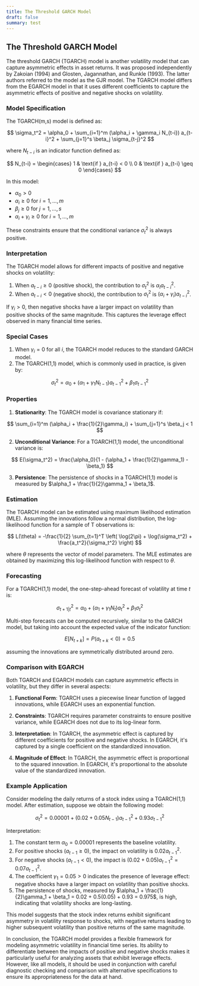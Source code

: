 ```yaml
---
title: The Threshold GARCH Model
draft: false
summary: test
---
```



<TOCInline toc={props.toc} asDisclosure />

## The Threshold GARCH Model

The threshold GARCH (TGARCH) model is another volatility model that can capture asymmetric effects in asset returns. It was proposed independently by Zakoian (1994) and Glosten, Jagannathan, and Runkle (1993). The latter authors referred to the model as the GJR model. The TGARCH model differs from the EGARCH model in that it uses different coefficients to capture the asymmetric effects of positive and negative shocks on volatility.

### Model Specification

The TGARCH(m,s) model is defined as:

$$
\sigma_t^2 = \alpha_0 + \sum_{i=1}^m (\alpha_i + \gamma_i N_{t-i}) a_{t-i}^2 + \sum_{j=1}^s \beta_j \sigma_{t-j}^2
$$

where $N_{t-i}$ is an indicator function defined as:

$$
N_{t-i} = \begin{cases}
1 & \text{if } a_{t-i} < 0 \\
0 & \text{if } a_{t-i} \geq 0
\end{cases}
$$

In this model:

- $\alpha_0 > 0$
- $\alpha_i \geq 0$ for $i = 1, ..., m$
- $\beta_j \geq 0$ for $j = 1, ..., s$
- $\alpha_i + \gamma_i \geq 0$ for $i = 1, ..., m$

These constraints ensure that the conditional variance $\sigma_t^2$ is always positive.

### Interpretation

The TGARCH model allows for different impacts of positive and negative shocks on volatility:

1. When $a_{t-i} \geq 0$ (positive shock), the contribution to $\sigma_t^2$ is $\alpha_i a_{t-i}^2$.
2. When $a_{t-i} < 0$ (negative shock), the contribution to $\sigma_t^2$ is $(\alpha_i + \gamma_i) a_{t-i}^2$.

If $\gamma_i > 0$, then negative shocks have a larger impact on volatility than positive shocks of the same magnitude. This captures the leverage effect observed in many financial time series.

### Special Cases

1. When $\gamma_i = 0$ for all $i$, the TGARCH model reduces to the standard GARCH model.
2. The TGARCH(1,1) model, which is commonly used in practice, is given by:

$$
\sigma_t^2 = \alpha_0 + (\alpha_1 + \gamma_1 N_{t-1}) a_{t-1}^2 + \beta_1 \sigma_{t-1}^2
$$

### Properties

1. **Stationarity**: The TGARCH model is covariance stationary if:

$$
\sum_{i=1}^m (\alpha_i + \frac{1}{2}\gamma_i) + \sum_{j=1}^s \beta_j < 1
$$

2. **Unconditional Variance**: For a TGARCH(1,1) model, the unconditional variance is:

$$
E(\sigma_t^2) = \frac{\alpha_0}{1 - (\alpha_1 + \frac{1}{2}\gamma_1) - \beta_1}
$$

3. **Persistence**: The persistence of shocks in a TGARCH(1,1) model is measured by $\alpha_1 + \frac{1}{2}\gamma_1 + \beta_1$.

### Estimation

The TGARCH model can be estimated using maximum likelihood estimation (MLE). Assuming the innovations follow a normal distribution, the log-likelihood function for a sample of T observations is:

$$
L(\theta) = -\frac{1}{2} \sum_{t=1}^T \left( \log(2\pi) + \log(\sigma_t^2) + \frac{a_t^2}{\sigma_t^2} \right)
$$

where $\theta$ represents the vector of model parameters. The MLE estimates are obtained by maximizing this log-likelihood function with respect to $\theta$.

### Forecasting

For a TGARCH(1,1) model, the one-step-ahead forecast of volatility at time $t$ is:

$$
\sigma_{t+1|t}^2 = \alpha_0 + (\alpha_1 + \gamma_1 N_t) a_t^2 + \beta_1 \sigma_t^2
$$

Multi-step forecasts can be computed recursively, similar to the GARCH model, but taking into account the expected value of the indicator function:

$$
E[N_{t+k}] = P(a_{t+k} < 0) = 0.5
$$

assuming the innovations are symmetrically distributed around zero.

### Comparison with EGARCH

Both TGARCH and EGARCH models can capture asymmetric effects in volatility, but they differ in several aspects:

1. **Functional Form**: TGARCH uses a piecewise linear function of lagged innovations, while EGARCH uses an exponential function.

2. **Constraints**: TGARCH requires parameter constraints to ensure positive variance, while EGARCH does not due to its log-linear form.

3. **Interpretation**: In TGARCH, the asymmetric effect is captured by different coefficients for positive and negative shocks. In EGARCH, it's captured by a single coefficient on the standardized innovation.

4. **Magnitude of Effect**: In TGARCH, the asymmetric effect is proportional to the squared innovation. In EGARCH, it's proportional to the absolute value of the standardized innovation.

### Example Application

Consider modeling the daily returns of a stock index using a TGARCH(1,1) model. After estimation, suppose we obtain the following model:

$$
\sigma_t^2 = 0.00001 + (0.02 + 0.05N_{t-1})a_{t-1}^2 + 0.93\sigma_{t-1}^2
$$

Interpretation:

1. The constant term $\alpha_0 = 0.00001$ represents the baseline volatility.
2. For positive shocks ($a_{t-1} \geq 0$), the impact on volatility is $0.02a_{t-1}^2$.
3. For negative shocks ($a_{t-1} < 0$), the impact is $(0.02 + 0.05)a_{t-1}^2 = 0.07a_{t-1}^2$.
4. The coefficient $\gamma_1 = 0.05 > 0$ indicates the presence of leverage effect: negative shocks have a larger impact on volatility than positive shocks.
5. The persistence of shocks, measured by $\alpha_1 + \frac{1}{2}\gamma_1 + \beta_1 = 0.02 + 0.5(0.05) + 0.93 = 0.975$, is high, indicating that volatility shocks are long-lasting.

This model suggests that the stock index returns exhibit significant asymmetry in volatility response to shocks, with negative returns leading to higher subsequent volatility than positive returns of the same magnitude.

In conclusion, the TGARCH model provides a flexible framework for modeling asymmetric volatility in financial time series. Its ability to differentiate between the impacts of positive and negative shocks makes it particularly useful for analyzing assets that exhibit leverage effects. However, like all models, it should be used in conjunction with careful diagnostic checking and comparison with alternative specifications to ensure its appropriateness for the data at hand.
